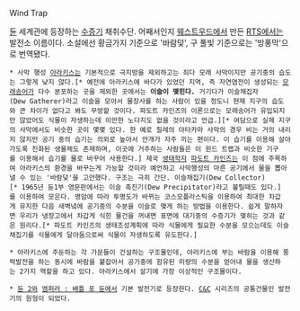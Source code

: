 Wind Trap

[[듄]] 세계관에 등장하는 [[수증기]] 채취수단. 어째서인지 [[웨스트우드]]에서 만든 [[RTS]]에서는 발전소 이름이다. 소설에선 황금가지 기준으로 '바람덫', 구 풀빛 기준으로는 '방풍막'으로 번역됐다.


 * 사막 행성 [[아라키스]]는 기본적으로 극지방을 제외하고는 죄다 모래 사막이지만 공기중의 습도는 그렇게 낮지 않다.[* 예전에 아라키스에 바다가 있었던 지역, 즉 자연염전이 생성되는 [[모래송어]]가 다수 분포하는 곳을 제외한 곳에서는 '''이슬이 맺힌다.''' 거기다가 이슬채집자(Dew Gatherer)라고 이슬을 모아서 물장사를 하는 사람이 있을 정도니 현재 지구의 습도와 큰 차이가 없다고 봐도 무방할 것이다. 파도트 카인즈의 이론으로는 모래송어가 유입되지만 않았어도 식물이 자생하는데 이만한 노다지도 없을 것이라고 언급.][* 여담으로 실제 지구의 사막에서도 비슷한 곳이 몇몇 있다. 한 예로 칠레의 아타카마 사막의 경우 비는 거의 내리지 않지만 공기 중의 습기는 의외로 높아서 안개가 자주 끼는 편이다. 이 습기를 이용해 살아가도록 진화된 생물체도 존재하며, 이곳에 거주하는 사람들은 이 윈드 트랩과 비슷한 기구를 이용해서 습기를 물로 바꾸어 사용한다.] 제국 [[생태학자]] [[파도트 카인즈]]는 이 점에 주목하여 아라키스의 환경을 바꾸는게 가능할 것이라 예언하고 사막행성의 마른 공기에서 물을 뽑아낼 수 있는 '바람덫'을 고안했다. 구조는 극히 간단. 이슬채집기(Dew Collector)[* 1965년 듄1부 영문판에서는 이슬 촉진기(Dew Precipitator)라고 불릴때도 있다.]를 이용하여 모은다. 명암에 따라 투명도가 바뀌는 코스모플라스틱을 이용하여 최대한 차갑게 유지한 다음 새벽녘에 공기중의 수분을 이슬로 맺게 하는 방법을 이용한다. 쉽게 말하자면 우리가 냉장고에서 차갑게 식힌 물건을 꺼내면 표면에 대기중의 수증기가 맺히는 것과 같은 원리다.[* 파도트 카인즈의 생태조성계획에 따라 식물에게 필요한 수분을 모으는데도 이슬채집기를 식물에게 달아둠으로써 식물이 자생하도록 유도한다.]

 * 아라키스에 주둔하는 각 가문들이 건설하는 구조물인데, 아라키스에 부는 바람을 이용해 풍력발전을 하는 동시에 바람을 붙잡아서 공기중에 함유된 미량의 수분을 얻어내 물을 생산하는 2가지 역할을 하고 있다. 아라키스에서 살기에 가장 이상적인 구조물이다.

 * [[듄 2]]와 [[엠퍼러 : 배틀 포 듄]]에서 기본 발전기로 등장한다. [[C&C]] 시리즈의 공통건물인 발전기의 원형이 되었다.
